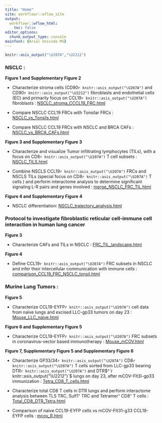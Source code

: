 ```yaml
---
title: "Home"
site: workflowr::wflow_site
output:
  workflowr::wflow_html:
    toc: false
editor_options:
  chunk_output_type: console
mainfont: {Arial Unicode MS}
---
```


```r
knitr::asis_output("\U207A","\U2212")
```

### **NSCLC** : 


**Figure 1 and Supplementary Figure 2**

* Characterize stroma cells (CD90`r knitr::asis_output("\U207A")` and CD90`r knitr::asis_output("\U2212")` fibroblasts and endothelial cells (EC) and primarily focus on CCL19`r knitr::asis_output("\U207A")` fibroblasts : [NSCLC_stroma_CCCL19_FRC.html](NSCLC_stroma_CCCL19_FRC.html)  

* Compare NSCLC CCL19 FRCs with Tonsilar FRCs :
[NSCLC_vs_Tonsils.html](NSCLC_vs_Tonsils.html)

* Compare NSCLC CCL19 FRCs with NSCLC and BRCA CAFs :
[NSCLC_vs_BRCA_CAFs.html](NSCLC_vs_BRCA_CAFs.html)


**Figure 3 and Supplementary Figure 3**

* Characterize and visualize Tumor infiltrating lymphocytes (TILs), with a focus on CD8`r knitr::asis_output("\U207A")` T cell subsets : [NSCLC_TILS.html](NSCLC_TILS.html)

* Combine NSCLS CCL19`r knitr::asis_output("\U207A")` FRCs and NSCLS TILs (special focus on CD8`r knitr::asis_output("\U207A")` T cells ) and perform interactome analysis to determine significant signaling L-R pairs and genes involved : [merge_NSCLC_FRC_TIL.html](merge_NSCLC_FRC_TIL.html)


**Figure 4 and Supplementary Figure 4**

* NSCLC differentiation: [NSCLC_trajectory_analysis.html](NSCLC_trajectory_analysis.html)


### **Protocol to investigate fibroblastic reticular cell-immune cell interaction in human lung cancer**

**Figure 3**

* Characterize CAFs and TILs in NSCLC : [FRC_TIL_landscape.html](FRC_TIL_landscape.html)

**Figure 4**

* Define CCL19`r knitr::asis_output("\U207A")` FRC subsets in NSCLC and infer their intercellular communication with immune cells  : [comparison_CCL19_FRC_NSCLC_tonsil.html](comparison_CCL19_FRC_NSCLC_tonsil.html)


### **Murine Lung Tumors** :


**Figure 5**

* Characterize CCL19-EYFP`r knitr::asis_output("\U207A")` cell data from naïve lungs and excised LLC-gp33 tumors on day 23 : [Mouse_LLC_naive.html](Mouse_LLC_naive.html)


**Figure 6 and Supplementary Figure 5**

* Characterize CCL19-EYFP`r knitr::asis_output("\U207A")` FRC subsets in coronavirus-vector based immunotherapy : [Mouse_mCOV.html](Mouse_mCOV.html)


**Figure 7, Supplementary Figure 5 and Supplementary Figure 6**

* Characterize GP33/34`r knitr::asis_output("\U207A")` CD8`r knitr::asis_output("\U207A")` T cells sorted from LLC-gp33 bearing DTR`r knitr::asis_output("\U207A")` and DTR$^`r knitr::asis_output("\U2212")`$ lungs on day 23, after mCOV-Flt3l-gp33 immunization : [Tetra_CD8_T_cells.html](Tetra_CD8_T_cells.html)

* Characterize total CD8 T cells in DTR lungs and perform interactome analysis between TLS TRC, Sulf1⁺ TRC and Tetramer⁺ CD8⁺ T cells : [Total_CD8_DTR_Tetra.html](Total_CD8_DTR_Tetra.html)

* Comparison of naive CCL19-EYFP cells vs mCOV-FIt31-g33 CCL19-EYFP cells : [mcov_R.html](mcov_R.html)


